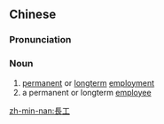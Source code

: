 {{also|长工}}
==Chinese==
{{zh-forms|s=长工}}

===Pronunciation===
{{zh-pron
|m=chánggōng
|cat=n
}}

===Noun===
{{zh-noun}}

# [[permanent]] or [[longterm]] [[employment]]
# a permanent or longterm [[employee]]

[[zh-min-nan:長工]]